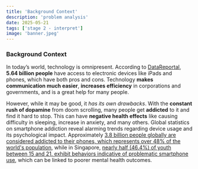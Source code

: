 ```yaml
---
title: 'Background Context'
description: 'problem analysis'
date: 2025-05-21
tags: ['stage 2 - interpret']
image: 'banner.jpeg'
---
```

### Background Context

In today’s world, technology is omnipresent. According to <a href="https://datareportal.com/global-digital-overview#:~:text=There%20are%205.64%20billion%20internet,higher%20in%20many%20developing%20economies." target="_blank" rel="noopener noreferrer">DataReportal</a>, **5.64 billion people** have access to electronic devices like iPads and phones, which have both pros and cons. Technology **makes communication much easier**, **increases efficiency** in corporations and governments, and is a great help for many people.

However, while it may be good, it _has its own drawbacks_. With the **constant rush of dopamine** from doom scrolling, many people get **addicted** to it and find it hard to stop. This can have **negative health effects** like causing difficulty in sleeping, increase in anxiety, and many others. Global statistics on smartphone addiction reveal alarming trends regarding device usage and its psychological impact. Approximately  [3.8 billion people globally are considered addicted to their phones, which represents over 48% of the world's population](https://www.google.com/url?q=https://www.mastermindbehavior.com/post/cell-phone-smartphone-addiction-statistics%23:~:text%3DGlobal%2520statistics%2520on%2520smartphone%2520addiction%2520reveal%2520alarming%2520trends%2520regarding%2520device,48%2525%2520of%2520the%2520world%27s%2520population.&sa=U&sqi=2&ved=2ahUKEwjWtIm-vraNAxUvxzgGHQW3AOsQFnoECCcQBQ&usg=AOvVaw09WjNvUsWNuhCDT2Z1EERQ), while in Singapore, [nearly half (46.4%) of youth between 15 and 21, exhibit behaviors indicative of problematic smartphone use](https://www.channelnewsasia.com/commentary/smartphone-ban-school-social-media-children-parents-screen-time-addiction-4459061), which can be linked to poorer mental health outcomes.